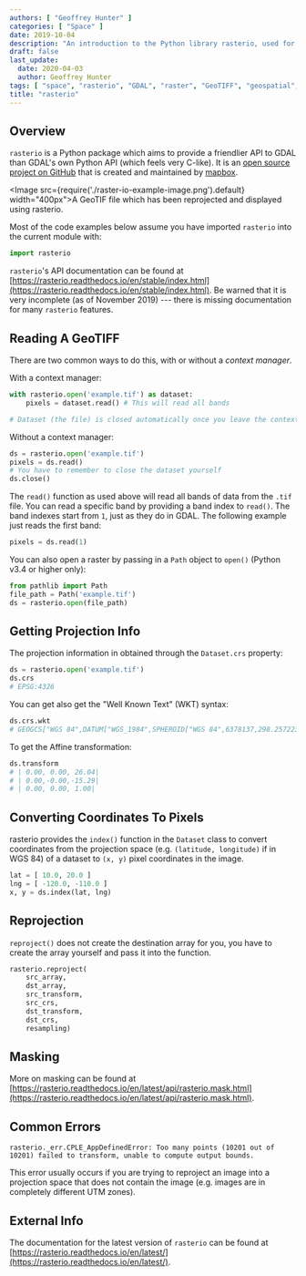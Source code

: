```yaml
---
authors: [ "Geoffrey Hunter" ]
categories: [ "Space" ]
date: 2019-10-04
description: "An introduction to the Python library rasterio, used for manipulating geospatial data."
draft: false
last_update:
  date: 2020-04-03
  author: Geoffrey Hunter
tags: [ "space", "rasterio", "GDAL", "raster", "GeoTIFF", "geospatial", "APIs", "mapbox", "Python", "projections", "context manager", "coordinates", "pixels" ]
title: "rasterio"
---
```


## Overview

`rasterio` is a Python package which aims to provide a friendlier API to GDAL than GDAL's own Python API (which feels very C-like). It is an [open source project on GitHub](https://github.com/mapbox/rasterio) that is created and maintained by [mapbox](https://www.mapbox.com/).

<Image src={require('./raster-io-example-image.png').default} width="400px">A GeoTIF file which has been reprojected and displayed using rasterio.</Image>

Most of the code examples below assume you have imported `rasterio` into the current module with:

```py
import rasterio
```

`rasterio`'s API documentation can be found at [https://rasterio.readthedocs.io/en/stable/index.html](https://rasterio.readthedocs.io/en/stable/index.html). Be warned that it is very incomplete (as of November 2019) --- there is missing documentation for many `rasterio` features.

## Reading A GeoTIFF

There are two common ways to do this, with or without a _context manager_.

With a context manager:

```py
with rasterio.open('example.tif') as dataset:
    pixels = dataset.read() # This will read all bands

# Dataset (the file) is closed automatically once you leave the context
```

Without a context manager:

```py
ds = rasterio.open('example.tif')
pixels = ds.read()
# You have to remember to close the dataset yourself
ds.close()
```

The `read()` function as used above will read all bands of data from the `.tif` file. You can read a specific band by providing a band index to `read()`. The band indexes start from `1`, just as they do in GDAL. The following example just reads the first band:

```py
pixels = ds.read(1)
```

You can also open a raster by passing in a `Path` object to `open()` (Python v3.4 or higher only):

```py
from pathlib import Path
file_path = Path('example.tif')
ds = rasterio.open(file_path)
```

## Getting Projection Info

The projection information in obtained through the `Dataset.crs` property:

```py
ds = rasterio.open('example.tif')
ds.crs
# EPSG:4326
```

You can get also get the "Well Known Text" (WKT) syntax:

```py
ds.crs.wkt
# GEOGCS["WGS 84",DATUM["WGS_1984",SPHEROID["WGS 84",6378137,298.257223563,AUTHORITY["EPSG","7030"]],AUTHORITY["EPSG","6326"]],PRIMEM["Greenwich",0],UNIT["degree",0.0174532925199433,AUTHORITY["EPSG","9122"]],AXIS["Latitude",NORTH],AXIS["Longitude",EAST],AUTHORITY["EPSG","4326"]]
```

To get the Affine transformation:

```py
ds.transform
# | 0.00, 0.00, 26.04|
# | 0.00,-0.00,-15.29|
# | 0.00, 0.00, 1.00|
```

## Converting Coordinates To Pixels

rasterio provides the `index()` function in the `Dataset` class to convert coordinates from the projection space (e.g. `(latitude, longitude)` if in WGS 84) of a dataset to `(x, y)` pixel coordinates in the image. 

```py
lat = [ 10.0, 20.0 ]
lng = [ -120.0, -110.0 ]
x, y = ds.index(lat, lng)
```

## Reprojection

`reproject()` does not create the destination array for you, you have to create the array yourself and pass it into the function.

```py
rasterio.reproject(
    src_array,
    dst_array,
    src_transform,
    src_crs,
    dst_transform,
    dst_crs,
    resampling)
```

## Masking

More on masking can be found at [https://rasterio.readthedocs.io/en/latest/api/rasterio.mask.html](https://rasterio.readthedocs.io/en/latest/api/rasterio.mask.html).

## Common Errors

```text
rasterio._err.CPLE_AppDefinedError: Too many points (10201 out of 10201) failed to transform, unable to compute output bounds.
```

This error usually occurs if you are trying to reproject an image into a projection space that does not contain the image (e.g. images are in completely different UTM zones).

## External Info

The documentation for the latest version of `rasterio` can be found at [https://rasterio.readthedocs.io/en/latest/](https://rasterio.readthedocs.io/en/latest/).
